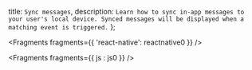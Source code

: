   title: `Sync messages`,
  description: `Learn how to sync in-app messages to your user's local device. Synced messages will be displayed when a matching event is triggered.`
};


<Fragments fragments={{ 'react-native': reactnative0 }} />


<Fragments fragments={{ js : js0 }} />
